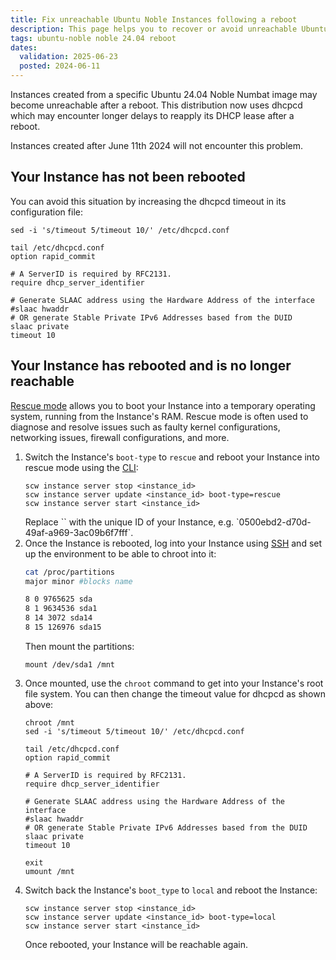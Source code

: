 ```yaml
---
title: Fix unreachable Ubuntu Noble Instances following a reboot
description: This page helps you to recover or avoid unreachable Ubuntu 24.04 Noble Instances after a reboot
tags: ubuntu-noble noble 24.04 reboot
dates:
  validation: 2025-06-23
  posted: 2024-06-11
---
```


Instances created from a specific Ubuntu 24.04 Noble Numbat image may become unreachable after a reboot. This distribution now uses dhcpcd which may encounter longer delays to reapply its DHCP lease after a reboot.<br />

<Message type="important">
  Instances created after June 11th 2024 will not encounter this problem.
</Message>

## Your Instance has not been rebooted

You can avoid this situation by increasing the dhcpcd timeout in its configuration file:
```
sed -i 's/timeout 5/timeout 10/' /etc/dhcpcd.conf

tail /etc/dhcpcd.conf
option rapid_commit

# A ServerID is required by RFC2131.
require dhcp_server_identifier

# Generate SLAAC address using the Hardware Address of the interface
#slaac hwaddr
# OR generate Stable Private IPv6 Addresses based from the DUID
slaac private
timeout 10
```

## Your Instance has rebooted and is no longer reachable

[Rescue mode](/instances/concepts/#rescue-mode) allows you to boot your Instance into a temporary operating system, running from the Instance's RAM. Rescue mode is often used to diagnose and resolve issues such as faulty kernel configurations, networking issues, firewall configurations, and more.

1. Switch the Instance's `boot-type` to `rescue` and reboot your Instance into rescue mode using the [CLI](/scaleway-cli/quickstart/):
    ```
    scw instance server stop <instance_id>
    scw instance server update <instance_id> boot-type=rescue
    scw instance server start <instance_id>
    ```
    <Message type="note">
        Replace `<instance_id>` with the unique ID of your Instance, e.g. `0500ebd2-d70d-49af-a969-3ac09b6f7fff`.
    </Message>
2. Once the Instance is rebooted, log into your Instance using [SSH](/instances/how-to/connect-to-instance/) and set up the environment to be able to chroot into it:
    ```sh
    cat /proc/partitions
    major minor #blocks name

    8 0 9765625 sda
    8 1 9634536 sda1
    8 14 3072 sda14
    8 15 126976 sda15
    ```
    Then mount the partitions:
    ```
    mount /dev/sda1 /mnt
    ```
3. Once mounted, use the `chroot` command to get into your Instance's root file system. You can then change the timeout value for dhcpcd as shown above:
    ```
    chroot /mnt
    sed -i 's/timeout 5/timeout 10/' /etc/dhcpcd.conf

    tail /etc/dhcpcd.conf
    option rapid_commit

    # A ServerID is required by RFC2131.
    require dhcp_server_identifier

    # Generate SLAAC address using the Hardware Address of the interface
    #slaac hwaddr
    # OR generate Stable Private IPv6 Addresses based from the DUID
    slaac private
    timeout 10

    exit
    umount /mnt
    ```
4. Switch back the Instance's `boot_type` to `local` and reboot the Instance:
    ```
    scw instance server stop <instance_id>
    scw instance server update <instance_id> boot-type=local
    scw instance server start <instance_id>
    ```
    Once rebooted, your Instance will be reachable again.